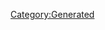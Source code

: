 {{Texts/Music
 |ID=69
 |MusicName=涙目爆発音
 |OfficialName=涙目爆発音
 |VocalName=ワルキューレ　カナメΔ安野希世乃　レイナΔ東山奈央　マキナΔ西田望見
 |VocalNameLF=ワルキューレ　カナメΔ安野希世乃<br/>レイナΔ東山奈央　マキナΔ西田望見
 |Description=作品：マクロスΔ<br/><br/>歌手：ワルキューレ<br/>　　　カナメΔ安野希世乃　レイナΔ東山奈央<br/>　　　マキナΔ西田望見<br/><br/>作詞：堂島孝平<br/>作曲：堂島孝平
 |BuyURL=https://recochoku.jp/song/S1003536999/
 |StoryDesc=カナメとレイナの2人に第1回オーディションを通った<br/>マキナを含む3人が加わり始動したワルキューレ。<br/><br/>彼女たちは何度も戦場に出向いたが、初めは<br/>力を発揮できず失敗続きだった。それでも彼女たち<br/>は歌い続け、やがて唯一無二の存在に成長していく。
 |StoryTitle=「私たちの歌は、届かなかった」
 |BannerId=4
 |AnmStoreURL=https://anime.dmkt-sp.jp/animestore/ci_pc?workId=20867
}}
[[Category:Generated]]
